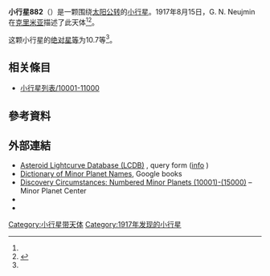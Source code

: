 {{Infobox planet
 | minorplanet     = yes
 | name            = 882 Swetlana
 | background      = #D6D6D6
 | image = 
 | image_size      = 
 | caption         =
 | discovery_ref   =  <ref name="MPC-object" />
 | discoverer      = [[G._N._Neujmin|G. N. Neujmin]]
 | discovery_site  = [[克里米亚|克里米亚]]
 | discovered      = 1917年8月15日
 | mpc_name        = 882 Swetlana
 | alt_names       = 882 Swetlana
 | pronounced      = 
 | named_after     = <ref name="MPC-object" />
 | mp_category     = [[主帶小行星|主帶小行星]] <ref name="MPC-object" /><ref name="jpldata" />
 | orbit_ref       = <ref name="a">[http://ssd.jpl.nasa.gov/sbdb.cgi?sstr=882 882] {{Wayback|url=http://ssd.jpl.nasa.gov/sbdb.cgi?sstr=882 |date=20210718202220 }}，小行星數據庫瀏覽器（JPL Small-Body Database Browser）－[[美国国家航空航天局|美国国家航空航天局]]喷气推进实验室</ref>
 | epoch           = 2018-03-23.0（[[儒略日|JD]] 2458200.5）
 | uncertainty     = 0
 | observation_arc = 
 | aphelion = {{convert|3.958|AU|km|3|abbr=on|lk=out}}
 | perihelion      = {{convert|2.2929173|AU|km|3|abbr=on}}
 | semimajor       = 3.1256873
 | eccentricity    = 0.2664278
 | period          = 5.53[[儒略年|yr]]
 | mean_anomaly    = 8.83375[[度|°]]
 | mean_motion     = {{Deg2DMS|0.17835510|sup=ms}} / day
 | inclination     = 6.12507
 | asc_node        = 256.30581°
 | arg_peri        = 126.57887
 | mean_diameter   = 
 | rotation        = 
 | albedo          =
 | spectral_type   =
 | abs_magnitude   = 10.7<ref name="jpldata" />
}}
'''小行星882'''（{{lang-en|882 Swetlana}}）是一颗围绕[[太阳|太阳]][[公转|公转]]的[[小行星|小行星]]。1917年8月15日，G. N. Neujmin在[[克里米亚|克里米亚]]描述了此天体<ref name="a" /><ref>{{cite news|title=小行星列表|url=http://cfa-www.harvard.edu/iau/lists/NumberedMPs.txt|accessdate=2018-10-19|newspaper=哈佛大学|archive-date=2008-05-17|archive-url=https://web.archive.org/web/20080517010638/http://cfa-www.harvard.edu/iau/lists/NumberedMPs.txt|dead-url=no}}</ref>。

这颗小行星的[[绝对星等|绝对星等]]为10.7等<ref name="a" />。

== 相关條目 ==
*[[小行星列表/10001-11000|小行星列表/10001-11000]]

== 參考資料 ==
{{reflist|refs=

<ref name="jpldata">{{cite web
  |type       = 2018-01-26 last obs.
  |title      = JPL Small-Body Database Browser:882 Swetlana-882 Swetlana
  |url        = https://ssd.jpl.nasa.gov/sbdb.cgi?sstr=882
  |publisher  = [[Jet_Propulsion_Laboratory|Jet Propulsion Laboratory]]
  |accessdate = 28 March 2018}}</ref>

<ref name="MPC-object">{{cite web
  |title      = 882 Swetlana
  |work      = Minor Planet Center
  |url      = https://www.minorplanetcenter.net/db_search/show_object?object_id=882
  |accessdate      = 28 March 2018
  |archive-date      = 2016-03-04
  |archive-url      = https://web.archive.org/web/20160304105036/http://minorplanetcenter.net/db_search/show_object?object_id=882
  |dead-url      = no
  }}</ref>

}}

==  外部連結 ==
* [http://www.minorplanet.info/PHP/lcdbsummaryquery.php Asteroid Lightcurve Database (LCDB)] {{Wayback|url=http://www.minorplanet.info/PHP/lcdbsummaryquery.php |date=20171210173955 }}, query form ([http://www.minorplanet.info/lightcurvedatabase.html info] {{Wayback|url=http://www.minorplanet.info/lightcurvedatabase.html |date=20171216050541 }})
* [https://books.google.com/books?id=aeAg1X7afOoC&pg Dictionary of Minor Planet Names], Google books
* [http://www.minorplanetcenter.net/iau/lists/NumberedMPs010001.html Discovery Circumstances: Numbered Minor Planets (10001)-(15000)] {{Wayback|url=http://www.minorplanetcenter.net/iau/lists/NumberedMPs010001.html |date=20180612162317 }} – Minor Planet Center
* {{AstDys|882}}
* {{JPL small body}}

{{Minor Planet Number|[[小行星881|小行星881]]|[[小行星883|小行星883]]}}
{{小天体}}

[[Category:小行星带天体|Category:小行星带天体]]
[[Category:1917年发现的小行星|Category:1917年发现的小行星]]